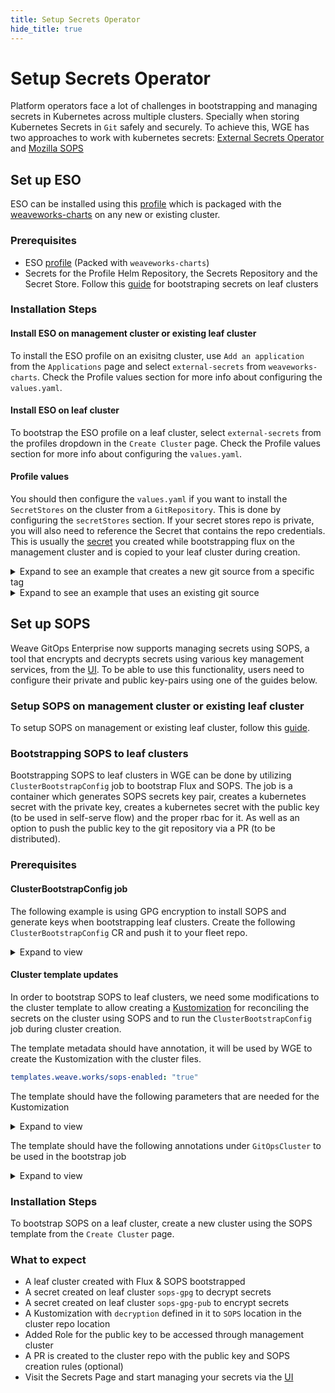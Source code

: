 ```yaml
---
title: Setup Secrets Operator
hide_title: true
---
```



# Setup Secrets Operator

Platform operators face a lot of challenges in bootstrapping and managing secrets in Kubernetes across multiple clusters. 
Specially when storing Kubernetes Secrets in `Git` safely and securely.
To achieve this, WGE has two approaches to work with kubernetes secrets: 
[External Secrets Operator](https://external-secrets.io/v0.8.1/) and [Mozilla SOPS](https://fluxcd.io/flux/guides/mozilla-sops/)

## Set up ESO

ESO can be installed using this [profile](https://github.com/weaveworks/weave-gitops-profile-examples/tree/main/charts/external-secrets) which is packaged with the [weaveworks-charts](https://github.com/weaveworks/weave-gitops-profile-examples) on any new or existing cluster.

### Prerequisites

- ESO [profile](https://github.com/weaveworks/weave-gitops-profile-examples/tree/main/charts/external-secrets) (Packed with `weaveworks-charts`)
- Secrets for the Profile Helm Repository, the Secrets Repository and the Secret Store. Follow this [guide](/secrets/bootstraping-secrets.mdx) for bootstraping secrets on leaf clusters

### Installation Steps

#### Install ESO on management cluster or existing leaf cluster

To install the ESO profile on an exisitng cluster, use `Add an application` from the `Applications` page and select `external-secrets` from `weaveworks-charts`. Check the Profile values section for more info about configuring the `values.yaml`.

#### Install ESO on leaf cluster

To bootstrap the ESO profile on a leaf cluster, select `external-secrets` from the profiles dropdown in the `Create Cluster` page. Check the Profile values section for more info about configuring the `values.yaml`.

#### Profile values

You should then configure the `values.yaml` if you want to install the `SecretStores` on the cluster from a `GitRepository`.
This is done by configuring the `secretStores` section. If your secret stores repo is private, you will also need to reference the Secret that contains the repo credentials. This is usually the [secret](../cluster-management/getting-started.mdx#add-a-cluster-bootstrap-config) you created while bootstrapping flux on the management cluster and is copied to your leaf cluster during creation.

<details><summary>Expand to see an example that creates a new git source from a specific tag</summary>

```yaml
secretStores:
  enabled: true
  url: ssh://git@github.com/github-owner/repo-name   # url for the git repository that contains the SecretStores
  tag: v1.0.0
  path: ./                                           # could be a path to the secrets dir or a kustomization.yaml file for the SecretStore in the GitRepository
  secretRef: my-pat                                  # the name of the secret containing the repo credentials for private repositories
```
</details>

<details><summary>Expand to see an example that uses an existing git source</summary>

```yaml
secretStores:
  enabled: true
  sourceRef: # Specify the name for an existing GitSource reference
    kind: GitRepository
    name: flux-system
    namespace: flux-system
```
</details>


## Set up SOPS

Weave GitOps Enterprise now supports managing secrets using SOPS, a tool that encrypts and decrypts secrets using various key management services, from the [UI](/secrets/manage-secrets-gui.mdx). To be able to use this functionality, users need to configure their private and public key-pairs using one of the guides below.

### Setup SOPS on management cluster or existing leaf cluster

To setup SOPS on management or existing leaf cluster, follow this [guide](/secrets/managing-secrets-with-sops.mdx).


### Bootstrapping SOPS to leaf clusters

Bootstrapping SOPS to leaf clusters in WGE can be done by utilizing `ClusterBootstrapConfig` job to bootstrap Flux and SOPS.
The job is a container which generates SOPS secrets key pair, creates a kubernetes secret with the private key, creates a kubernetes secret with the public key (to be used in self-serve flow) and the proper rbac for it.
As well as an option to push the public key to the git repository via a PR (to be distributed).

### Prerequisites

#### ClusterBootstrapConfig job

The following example is using GPG encryption to install SOPS and generate keys when bootstrapping leaf clusters. Create the following `ClusterBootstrapConfig` CR and push it to your fleet repo.
        
<details><summary>Expand to view </summary>
    <CodeBlock
    title="clusters/management/capi/boostrap/sops-bootstrap-job.yaml"
    className="language-yaml"
    >
        {SopsBootstrapJob}
    </CodeBlock>
</details>

#### Cluster template updates

In order to bootstrap SOPS to leaf clusters, we need some modifications to the cluster template to allow creating a [Kustomization](https://fluxcd.io/flux/guides/mozilla-sops/#configure-in-cluster-secrets-decryption)
for reconciling the secrets on the cluster using SOPS and to run the `ClusterBootstrapConfig` job during cluster creation.

The template metadata should have annotation, it will be used by WGE to create the Kustomization with the cluster files.

```yaml
templates.weave.works/sops-enabled: "true"
```

The template should have the following parameters that are needed for the Kustomization

<details><summary>Expand to view </summary>
    <CodeBlock
    title="clusters/management/capi/templates/template.yaml"
    className="language-yaml"
    >
    {TemplateParams}
    </CodeBlock>
</details>

The template should have the following annotations under `GitOpsCluster` to be used in the bootstrap job

<details><summary>Expand to view </summary>
    <CodeBlock
    title="clusters/management/capi/templates/template.yaml"
    className="language-yaml"
    >
    {TemplateAnnotations}
    </CodeBlock>
</details>

### Installation Steps

To bootstrap SOPS on a leaf cluster, create a new cluster using the SOPS template from the `Create Cluster` page.

### What to expect 

- A leaf cluster created with Flux & SOPS bootstrapped
- A secret created on leaf cluster `sops-gpg` to decrypt secrets
- A secret created on leaf cluster `sops-gpg-pub` to encrypt secrets
- A Kustomization with `decryption` defined in it to `SOPS` location in the cluster repo location
- Added Role for the public key to be accessed through management cluster
- A PR is created to the cluster repo with the public key and SOPS creation rules (optional)
- Visit the Secrets Page and start managing your secrets via the [UI](/secrets/manage-secrets-gui.mdx)

